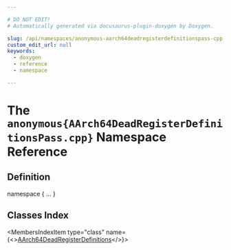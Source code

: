 ```yaml
---

# DO NOT EDIT!
# Automatically generated via docusaurus-plugin-doxygen by Doxygen.

slug: /api/namespaces/anonymous-aarch64deadregisterdefinitionspass-cpp-
custom_edit_url: null
keywords:
  - doxygen
  - reference
  - namespace

---
```





# The `anonymous{AArch64DeadRegisterDefinitionsPass.cpp}` Namespace Reference

<DoxygenPage pluginConfig={pluginConfig}>



## Definition

<CodeBlock>namespace &#123; ... &#125;</CodeBlock>

## Classes Index

<MembersIndex>

<MembersIndexItem
  type="class"
  name={<><a href="/docs/api/classes/anonymous-namespace-aarch64deadregisterdefinitionspass-cpp-/aarch64deadregisterdefinitions">AArch64DeadRegisterDefinitions</a></>}>
</MembersIndexItem>

</MembersIndex>


</DoxygenPage>
